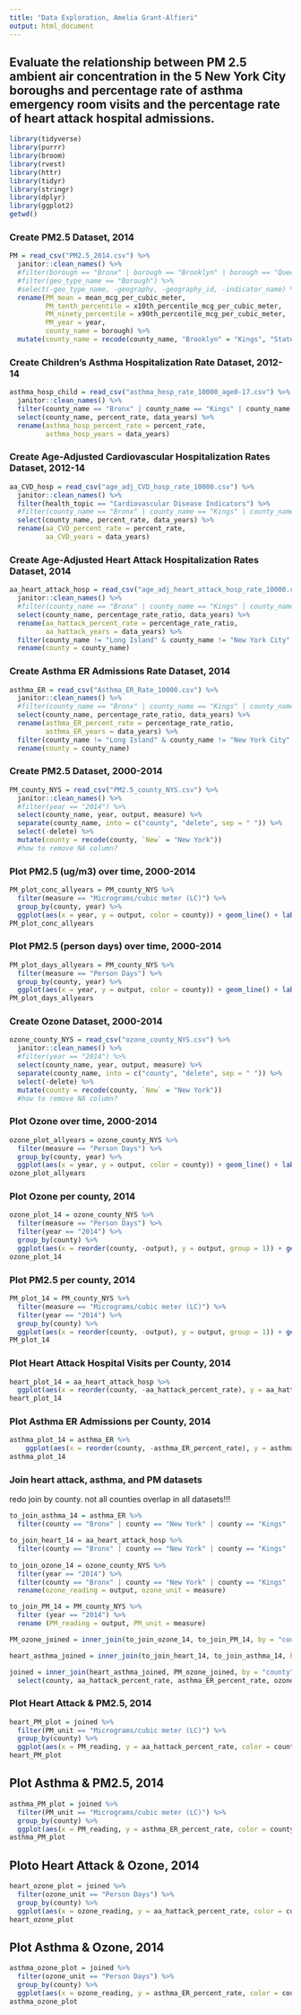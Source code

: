 ```yaml
---
title: "Data Exploration, Amelia Grant-Alfieri"
output: html_document
---
```


## Evaluate the relationship between PM 2.5 ambient air concentration in the 5 New York City boroughs and percentage rate of asthma emergency room visits and the percentage rate of heart attack hospital admissions. 

```r
library(tidyverse)
library(purrr)
library(broom)
library(rvest)
library(httr)
library(tidyr)
library(stringr)
library(dplyr)
library(ggplot2)
getwd()
```

### Create PM2.5 Dataset, 2014
```r
PM = read_csv("PM2.5_2014.csv") %>%
  janitor::clean_names() %>%
  #filter(borough == "Bronx" | borough == "Brooklyn" | borough == "Queens" | borough == "Staten Island" | borough == "Manhattan") %>%
  #filter(geo_type_name == "Borough") %>%
  #select(-geo_type_name, -geography, -geography_id, -indicator_name) %>%
  rename(PM_mean = mean_mcg_per_cubic_meter, 
         PM_tenth_percentile = x10th_percentile_mcg_per_cubic_meter,
         PM_ninety_percentile = x90th_percentile_mcg_per_cubic_meter, 
         PM_year = year,
         county_name = borough) %>%
  mutate(county_name = recode(county_name, "Brooklyn" = "Kings", "Staten Island" = "Richmond", "Manhattan" = "New York"))
```

### Create Children's Asthma Hospitalization Rate Dataset, 2012-14
```r
asthma_hosp_child = read_csv("asthma_hosp_rate_10000_age0-17.csv") %>%
  janitor::clean_names() %>%
  filter(county_name == "Bronx" | county_name == "Kings" | county_name == "Queens" | county_name == "Richmond" | county_name == "New York") %>%
  select(county_name, percent_rate, data_years) %>%
  rename(asthma_hosp_percent_rate = percent_rate, 
         asthma_hosp_years = data_years)
```

### Create Age-Adjusted Cardiovascular Hospitalization Rates Dataset, 2012-14
```r
aa_CVD_hosp = read_csv("age_adj_CVD_hosp_rate_10000.csv") %>%
  janitor::clean_names() %>%
  filter(health_topic == "Cardiovascular Disease Indicators") %>%
  #filter(county_name == "Bronx" | county_name == "Kings" | county_name == "Queens" | county_name == "Richmond" | county_name == "New York") %>%
  select(county_name, percent_rate, data_years) %>%
  rename(aa_CVD_percent_rate = percent_rate, 
         aa_CVD_years = data_years)
```

### Create Age-Adjusted Heart Attack Hospitalization Rates Dataset, 2014
```r
aa_heart_attack_hosp = read_csv("age_adj_heart_attack_hosp_rate_10000.csv") %>%
  janitor::clean_names() %>%
  #filter(county_name == "Bronx" | county_name == "Kings" | county_name == "Queens" | county_name == "Richmond" | county_name == "New York") %>%
  select(county_name, percentage_rate_ratio, data_years) %>%
  rename(aa_hattack_percent_rate = percentage_rate_ratio,
         aa_hattack_years = data_years) %>%
  filter(county_name != "Long Island" & county_name != "New York City" & county_name != "Mid-Hudson" & county_name != "Capital Region" & county_name != "Mohawk Valley" & county_name != "North Country" & county_name != "Tug Hill Seaway" & county_name != "Central NY" & county_name != "Southern Tier" & county_name != "Finger Lakes" & county_name != "Western NY" & county_name != "New York State (excluding NYC)" & county_name != "New York State") %>% #to remove non-county regions
  rename(county = county_name)
```

### Create Asthma ER Admissions Rate Dataset, 2014
```r
asthma_ER = read_csv("Asthma_ER_Rate_10000.csv") %>%
  janitor::clean_names() %>%
  #filter(county_name == "Bronx" | county_name == "Kings" | county_name == "Queens" | county_name == "Richmond" | county_name == "New York") %>%
  select(county_name, percentage_rate_ratio, data_years) %>%
  rename(asthma_ER_percent_rate = percentage_rate_ratio, 
         asthma_ER_years = data_years) %>%
  filter(county_name != "Long Island" & county_name != "New York City" & county_name != "Mid-Hudson" & county_name != "Capital Region" & county_name != "Mohawk Valley" & county_name != "North Country" & county_name != "Tug Hill Seaway" & county_name != "Central NY" & county_name != "Southern Tier" & county_name != "Finger Lakes" & county_name != "Western NY" & county_name != "New York State (excluding NYC)" & county_name != "New York State") %>% #to remove non-county regions
  rename(county = county_name)
```

### Create PM2.5 Dataset, 2000-2014
```r
PM_county_NYS = read_csv("PM2.5_county_NYS.csv") %>%
  janitor::clean_names() %>%
  #filter(year == "2014") %>%
  select(county_name, year, output, measure) %>%
  separate(county_name, into = c("county", "delete", sep = " ")) %>% 
  select(-delete) %>%
  mutate(county = recode(county, `New` = "New York"))
  #how to remove NA column?
```

### Plot PM2.5 (ug/m3) over time, 2000-2014
```r
PM_plot_conc_allyears = PM_county_NYS %>%
  filter(measure == "Micrograms/cubic meter (LC)") %>%
  group_by(county, year) %>%
  ggplot(aes(x = year, y = output, color = county)) + geom_line() + labs(title = "Ambient PM2.5 Concentrations in New York State, 2000-2014", x = "Year", y = "PM2.5 (ug/m3)")
PM_plot_conc_allyears
```
### Plot PM2.5 (person days) over time, 2000-2014
```r
PM_plot_days_allyears = PM_county_NYS %>%
  filter(measure == "Person Days") %>%
  group_by(county, year) %>%
  ggplot(aes(x = year, y = output, color = county)) + geom_line() + labs(title = "Time at Risk for Ambient PM2.5 Exposure in New York State, 2000-2014", x = "Year", y = "PM2.5 (person days)")
PM_plot_days_allyears
```


### Create Ozone Dataset, 2000-2014
```r
ozone_county_NYS = read_csv("ozone_county_NYS.csv") %>%
  janitor::clean_names() %>%
  #filter(year == "2014") %>%
  select(county_name, year, output, measure) %>%
  separate(county_name, into = c("county", "delete", sep = " ")) %>% 
  select(-delete) %>%
  mutate(county = recode(county, `New` = "New York"))
  #how to remove NA column?
```

### Plot Ozone over time, 2000-2014
```r
ozone_plot_allyears = ozone_county_NYS %>%
  filter(measure == "Person Days") %>%
  group_by(county, year) %>%
  ggplot(aes(x = year, y = output, color = county)) + geom_line() + labs(title = "Time at Risk of Ambient Ozone Exposure in New York State, 2000-2014", x = "Year", y = "Ozone (person days)")
ozone_plot_allyears
```
### Plot Ozone per county, 2014
```r
ozone_plot_14 = ozone_county_NYS %>%
  filter(measure == "Person Days") %>%
  filter(year == "2014") %>%
  group_by(county) %>%
  ggplot(aes(x = reorder(county, -output), y = output, group = 1)) + geom_histogram(stat = "identity") + labs(title = "Time at Risk of Ambient Ozone Exposure in New York State, 2014", x = "County", y = "Ozone (person days)") + theme(axis.text.x = element_text(angle = 90))
ozone_plot_14
```

### Plot PM2.5 per county, 2014
```r
PM_plot_14 = PM_county_NYS %>%
  filter(measure == "Micrograms/cubic meter (LC)") %>%
  filter(year == "2014") %>%
  group_by(county) %>%
  ggplot(aes(x = reorder(county, -output), y = output, group = 1)) + geom_histogram(stat = "identity") + labs(title = "Ambient PM2.5 Concentrations in New York State, 2014", x = "County", y = "PM2.5 (ug/m3)") + theme(axis.text.x = element_text(angle = 90))
PM_plot_14
```

### Plot Heart Attack Hospital Visits per County, 2014
```r
heart_plot_14 = aa_heart_attack_hosp %>%
  ggplot(aes(x = reorder(county, -aa_hattack_percent_rate), y = aa_hattack_percent_rate, group = 1)) + geom_histogram(stat = "identity") + theme(axis.text.x = element_text(angle = 90)) + labs(x = "County", y = "Heart Attack Hospital Visit Rate (per 10,000)", title = "Heart Attack Hospital Visit Rate per 10,000 by County in New York State, 2014")
heart_plot_14 
```

### Plot Asthma ER Admissions per County, 2014
```r
asthma_plot_14 = asthma_ER %>%
    ggplot(aes(x = reorder(county, -asthma_ER_percent_rate), y = asthma_ER_percent_rate, group = 1)) + geom_histogram(stat = "identity") + theme(axis.text.x = element_text(angle = 90)) + labs(x = "County", y = "Asthma ER Admission Rate (per 10,000)", title = "Asthma Emergency Room (ER) Admission Rate (per 10,000) by County in New York State, 2014")
asthma_plot_14 
```






### Join heart attack, asthma, and PM datasets
redo join by county. not all counties overlap in all datasets!!!
```r
to_join_asthma_14 = asthma_ER %>%
  filter(county == "Bronx" | county == "New York" | county == "Kings" | county == "Erie" | county == "Richmond" | county == "Chautauqua" | county == "Queens" | county == "Suffolk" | county == "Albany" | county == "Monroe" | county == "Orange" | county == "Onondaga" | county == "Steuben" | county == "Essex")

to_join_heart_14 = aa_heart_attack_hosp %>%
  filter(county == "Bronx" | county == "New York" | county == "Kings" | county == "Erie" | county == "Richmond" | county == "Chautauqua" | county == "Queens" | county == "Suffolk" | county == "Albany" | county == "Monroe" | county == "Orange" | county == "Onondaga" | county == "Steuben" | county == "Essex")
  
to_join_ozone_14 = ozone_county_NYS %>%
  filter(year == "2014") %>%
  filter(county == "Bronx" | county == "New York" | county == "Kings" | county == "Erie" | county == "Richmond" | county == "Chautauqua" | county == "Queens" | county == "Suffolk" | county == "Albany" | county == "Monroe" | county == "Orange" | county == "Onondaga" | county == "Steuben" | county == "Essex") %>%
  rename(ozone_reading = output, ozone_unit = measure)

to_join_PM_14 = PM_county_NYS %>%
  filter (year == "2014") %>%
  rename (PM_reading = output, PM_unit = measure)

PM_ozone_joined = inner_join(to_join_ozone_14, to_join_PM_14, by = "county")

heart_asthma_joined = inner_join(to_join_heart_14, to_join_asthma_14, by = "county")

joined = inner_join(heart_asthma_joined, PM_ozone_joined, by = "county") %>%
  select(county, aa_hattack_percent_rate, asthma_ER_percent_rate, ozone_reading, ozone_unit, PM_reading, PM_unit)
```

### Plot Heart Attack & PM2.5, 2014
```r
heart_PM_plot = joined %>%  
  filter(PM_unit == "Micrograms/cubic meter (LC)") %>%
  group_by(county) %>%
  ggplot(aes(x = PM_reading, y = aa_hattack_percent_rate, color = county)) + geom_point() + labs(x = "", y = "", title = "by County in New York State, 2014") + labs(x = "Ambient PM2.5 (ug/m3)", y = "Heart Attack Hospital Visit Rate (per 10,000)", title = "Association between PM2.5 and Heart Attack Hospital Visits in New York State, 2014")
heart_PM_plot
```

## Plot Asthma & PM2.5, 2014
```r
asthma_PM_plot = joined %>% 
  filter(PM_unit == "Micrograms/cubic meter (LC)") %>%
  group_by(county) %>%
  ggplot(aes(x = PM_reading, y = asthma_ER_percent_rate, color = county)) + geom_point() + labs(x = "Ambient PM2.5 (ug/m3)", y = "Asthma ER Admission Rate (per 10,000)", title = "Association between PM2.5 and Asthma Emergency Room (ER) Admissions in New York State, 2014")
asthma_PM_plot
```

## Ploto Heart Attack & Ozone, 2014
```r
heart_ozone_plot = joined %>%  
  filter(ozone_unit == "Person Days") %>%
  group_by(county) %>%
  ggplot(aes(x = ozone_reading, y = aa_hattack_percent_rate, color = county)) + geom_point() + labs(x = "Ozone (person days)", y = "Heart Attack Hospital Visit Rate (per 10,000)", title = "Association between Ozone and Heart Attack Hospital Visits in New York State, 2014")
heart_ozone_plot
```

## Plot Asthma & Ozone, 2014
```r
asthma_ozone_plot = joined %>% 
  filter(ozone_unit == "Person Days") %>%
  group_by(county) %>%
  ggplot(aes(x = ozone_reading, y = asthma_ER_percent_rate, color = county)) + geom_point() + labs(x = "Ozone (person days)", y = "Asthma ER Admission Rate (per 10,000)", title = "Association between Ozone and Asthma Emergency Room (ER) Admissions in New York State, 2014")
asthma_ozone_plot
```

